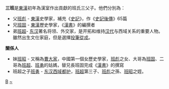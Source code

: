 '''三班'''是[[東漢|東漢]]初年為漢室作出貢獻的班氏三父子。他們分別為：

*父[[班彪|班彪]] - [[東漢|東漢]]史學家，補充《[[史記|史記]]》，作《[[史記後傳|史記後傳]]》65篇<br />
*兄[[班固|班固]] - [[東漢|東漢]]歷史學家，《[[漢書|漢書]]》的編撰者<br />
*弟[[班超|班超]]- [[东汉|东汉]]著名将领、外交家，是开拓和维持[[汉朝|汉代]]与西域关系的重要人物。雖然出生文仕家庭，但是選擇[[投筆從戎|投筆從戎]]。

'''關係人'''
*妹[[班昭|班昭]] - 又稱為[[曹大家|曹大家]]，中國第一個女歷史學家，[[班彪|班彪]]之女、大哥為[[班固|班固]]、二哥為[[班超|班超]]、[[班勇|班勇]]的姑媽，替兄長班固完成《[[漢書|漢書]]》的撰寫<br />
*班超之子[[班勇|班勇]] - [[东汉|东汉]][[西域|西域]][[都护|都护]]，[[班超|班超]]第三子、[[班彪|班彪]]之孫、[[班昭|班昭]]之姪。



[[Category:东汉人物并称|B]]
[[Category:班姓|~]]